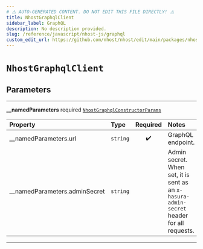 ```yaml
---
# ⚠️ AUTO-GENERATED CONTENT. DO NOT EDIT THIS FILE DIRECTLY! ⚠️
title: NhostGraphqlClient
sidebar_label: GraphQL
description: No description provided.
slug: /reference/javascript/nhost-js/graphql
custom_edit_url: https://github.com/nhost/nhost/edit/main/packages/nhost-js/src/clients/graphql.ts#L36
---
```


# `NhostGraphqlClient`

## Parameters

---

**<span className="parameter-name">\_\_namedParameters</span>** <span className="optional-status">required</span> [`NhostGraphqlConstructorParams`](/reference/docgen/javascript/nhost-js/types/nhost-graphql-constructor-params)

| Property                                                                                                    | Type     | Required | Notes                                                                                     |
| :---------------------------------------------------------------------------------------------------------- | :------- | :------: | :---------------------------------------------------------------------------------------- |
| <span className="parameter-name"><span className="light-grey">\_\_namedParameters.</span>url</span>         | `string` |    ✔️    | GraphQL endpoint.                                                                         |
| <span className="parameter-name"><span className="light-grey">\_\_namedParameters.</span>adminSecret</span> | `string` |          | Admin secret. When set, it is sent as an `x-hasura-admin-secret` header for all requests. |

---
